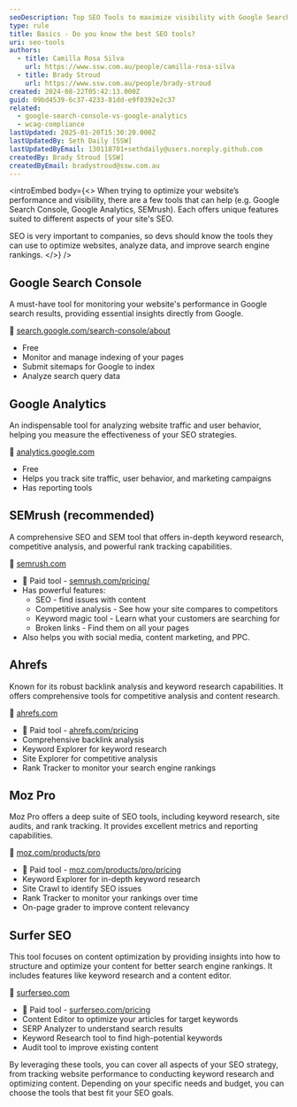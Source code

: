 ```yaml
---
seoDescription: Top SEO Tools to maximize visibility with Google Search Console, SEMrush & More
type: rule
title: Basics - Do you know the best SEO tools?
uri: seo-tools
authors:
  - title: Camilla Rosa Silva
    url: https://www.ssw.com.au/people/camilla-rosa-silva
  - title: Brady Stroud
    url: https://www.ssw.com.au/people/brady-stroud
created: 2024-08-22T05:42:13.000Z
guid: 09bd4539-6c37-4233-81dd-e9f0392e2c37
related:
  - google-search-console-vs-google-analytics
  - wcag-compliance
lastUpdated: 2025-01-20T15:30:20.000Z
lastUpdatedBy: Seth Daily [SSW]
lastUpdatedByEmail: 130118701+sethdaily@users.noreply.github.com
createdBy: Brady Stroud [SSW]
createdByEmail: bradystroud@ssw.com.au
---
```


<introEmbed
  body={<>
When trying to optimize your website’s performance and visibility, there are a few tools that can help (e.g. Google Search Console, Google Analytics, SEMrush). Each offers unique features suited to different aspects of your site's SEO.

SEO is very important to companies, so devs should know the tools they can use to optimize websites, analyze data, and improve search engine rankings.
  </>}
/>
## Google Search Console

A must-have tool for monitoring your website's performance in Google search results, providing essential insights directly from Google.

🔗 [search.google.com/search-console/about](https://search.google.com/search-console/about)

* Free
* Monitor and manage indexing of your pages
* Submit sitemaps for Google to index
* Analyze search query data

## Google Analytics

An indispensable tool for analyzing website traffic and user behavior, helping you measure the effectiveness of your SEO strategies.

🔗 [analytics.google.com](https://analytics.google.com/)

* Free
* Helps you track site traffic, user behavior, and marketing campaigns
* Has reporting tools

## SEMrush (recommended)

A comprehensive SEO and SEM tool that offers in-depth keyword research, competitive analysis, and powerful rank tracking capabilities.

🔗 [semrush.com](https://www.semrush.com)

* 💸 Paid tool - [semrush.com/pricing/](https://www.semrush.com/pricing/)
* Has powerful features:
  * SEO - find issues with content
  * Competitive analysis - See how your site compares to competitors
  * Keyword magic tool - Learn what your customers are searching for
  * Broken links - Find them on all your pages
* Also helps you with social media, content marketing, and PPC.

<youtubeEmbed url="https://www.youtube.com/watch?v=2siEHo-ydr8" description="Video: SEMRush Explained (What Is SEMRush And What Does It Do?) (5 min)" />

## Ahrefs

Known for its robust backlink analysis and keyword research capabilities. It offers comprehensive tools for competitive analysis and content research.

🔗 [ahrefs.com](https://ahrefs.com/)

* 💸 Paid tool - [ahrefs.com/pricing](https://ahrefs.com/pricing)
* Comprehensive backlink analysis
* Keyword Explorer for keyword research
* Site Explorer for competitive analysis
* Rank Tracker to monitor your search engine rankings

## Moz Pro

Moz Pro offers a deep suite of SEO tools, including keyword research, site audits, and rank tracking. It provides excellent metrics and reporting capabilities.

🔗 [moz.com/products/pro](https://moz.com/products/pro)

* 💸 Paid tool - [moz.com/products/pro/pricing](https://moz.com/products/pro/pricing)
* Keyword Explorer for in-depth keyword research
* Site Crawl to identify SEO issues
* Rank Tracker to monitor your rankings over time
* On-page grader to improve content relevancy

## Surfer SEO

This tool focuses on content optimization by providing insights into how to structure and optimize your content for better search engine rankings. It includes features like keyword research and a content editor.

🔗 [surferseo.com](https://surferseo.com/)

* 💸 Paid tool - [surferseo.com/pricing](https://surferseo.com/pricing)
* Content Editor to optimize your articles for target keywords
* SERP Analyzer to understand search results
* Keyword Research tool to find high-potential keywords
* Audit tool to improve existing content

By leveraging these tools, you can cover all aspects of your SEO strategy, from tracking website performance to conducting keyword research and optimizing content. Depending on your specific needs and budget, you can choose the tools that best fit your SEO goals.
